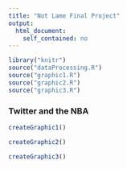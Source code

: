 ```yaml
---
title: "Not Lame Final Project"
output: 
  html_document:
    self_contained: no
---
```


``` r
library("knitr")
source("dataProcessing.R")
source("graphic1.R")
source("graphic2.R")
source("graphic3.R")

```

### Twitter and the NBA


``` r
createGraphic1()
```

``` r
createGraphic2()
```

``` r
createGraphic3()
```

``` r

```

